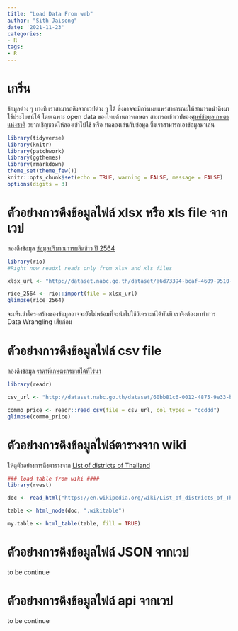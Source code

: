 ```yaml
---
title: "Load Data From web"
author: "Sith Jaisong"
date: '2021-11-23'
categories:
- R
tags:
- R
---
```

# เกริ่น
ข้อมูลต่าง ๆ บางที เราสามารถดึงจากเวปต่าง ๆ ได้ ซึ่งอาจจะมีกา่รเผยแพร่สาธารณะให้สามารถนำดึงมาใช้ประโยชน์ได้ โดยเฉพาะ open data ของไทยด้านการเกษตร สามารถเข้าเวปของ[ศูนย์ข้อมูลเกษตรแห่งชาติ](https://www.nabc.go.th/) อยากเชิญชวนให้ลองเข้าไปใช้ หรือ ทดลองเล่นกับข้อมูล ซึ่งเราสามารถเอาข้อมูลมาเล่น

```r
library(tidyverse)
library(knitr)
library(patchwork)
library(ggthemes)
library(rmarkdown)
theme_set(theme_few())
knitr::opts_chunk$set(echo = TRUE, warning = FALSE, message = FALSE)
options(digits = 3)
```

# ตัวอย่างการดึงข้อมูลไฟล์ xlsx หรือ xls file จากเวป
ลองดึงข้อมูล [ข้อมูลปริมาณการผลิตข้าว ปี 2564](http://dataset.nabc.go.th/dataset/oae11_04)

```r
library(rio)
#Right now readxl reads only from xlsx and xls files

xlsx_url <- "http://dataset.nabc.go.th/dataset/a6d73394-bcaf-4609-9510-6af1e4c27446/resource/575bd8e3-9059-4d40-8493-f7297e4530c0/download/11-04.xlsx"

rice_2564 <- rio::import(file = xlsx_url)
glimpse(rice_2564)
```
จะเห็นว่าโครงสร้างของข้อมูลอาจจะยังไม่พร้อมที่จะนำไปใช้วิเคราะห์ได้ทันที เราจึงต้องมาทำการ Data Wrangling เสียก่อน

# ตัวอย่างการดึงข้อมูลไฟล์ csv file
ลองดึงข้อมูล [ราคาที่เกษตรกรขายได้ที่ไร่นา](http://dataset.nabc.go.th/dataset/oae0010/resource/9599c763-8188-4d1d-a736-31c8dd4962d7)

```r
library(readr)

csv_url <- "http://dataset.nabc.go.th/dataset/60bb81c6-0012-4875-9e33-beae43f36dab/resource/9599c763-8188-4d1d-a736-31c8dd4962d7/download/dzqns1561119274.csv"

commo_price <- readr::read_csv(file = csv_url, col_types = "ccddd")
glimpse(commo_price)
```

# ตัวอย่างการดึงข้อมูลไฟล์ตารางจาก wiki

ให้ดูตัวอย่างการดึงตารางจาก [List of districts of Thailand](https://en.wikipedia.org/wiki/List_of_districts_of_Thailand)

```r
### load table from wiki ####
library(rvest)

doc <- read_html("https://en.wikipedia.org/wiki/List_of_districts_of_Thailand")

table <- html_node(doc, ".wikitable")

my.table <- html_table(table, fill = TRUE)
```

# ตัวอย่างการดึงข้อมูลไฟล์ JSON จากเวป
to be continue

# ตัวอย่างการดึงข้อมูลไฟล์ api จากเวป
to be continue
